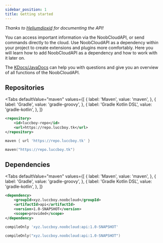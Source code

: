 ```yaml
---
sidebar_position: 1
title: Getting started
---
```



*Thanks to [Heliumdioxid](https://github.com/Heliumdioxid) for documenting the API!*

You can access important information via the NoobCloudAPI, or send commands directly to the cloud. Use NoobCloudAPI as a dependency within your project to create extensions and plugins more comfortably. Here you will learn how to add NoobCloudAPI as a dependency and how to work with it later on.

The [KDocs/JavaDocs](https://docs.luccboy.tk/noobcloud) can help you with questions and give you an overview of all functions of the NoobCloudAPI.

## Repositories

<Tabs
  defaultValue="maven"
  values={[
      { label: 'Maven', value: 'maven', },
      { label: 'Gradle', value: 'gradle-groovy', },
      { label: 'Gradle Kotlin DSL', value: 'gradle-kotlin', },
  ]}
>
<TabItem value="maven">

```xml
<repository>
    <id>luccboy-repo</id>
    <url>https://repo.luccboy.tk</url>
</repository>
```

</TabItem>
<TabItem value="gradle-groovy">

```groovy
maven { url 'https://repo.luccboy.tk' }
```

</TabItem>
<TabItem value="gradle-kotlin">

```kotlin
maven("https://repo.luccboy.tk")
```

</TabItem>
</Tabs>

## Dependencies

<Tabs
  defaultValue="maven"
  values={[
      { label: 'Maven', value: 'maven', },
      { label: 'Gradle', value: 'gradle-groovy', },
      { label: 'Gradle Kotlin DSL', value: 'gradle-kotlin', },
  ]}
>
<TabItem value="maven">

```xml
<dependency>
    <groupId>xyz.luccboy.noobcloud</groupId>
    <artifactId>api</artifactId>
    <version>1.0-SNAPSHOT</version>
    <scope>provided</scope>
</dependency>
```

</TabItem>
<TabItem value="gradle-groovy">

```groovy
compileOnly 'xyz.luccboy.noobcloud:api:1.0-SNAPSHOT'
```

</TabItem>
<TabItem value="gradle-kotlin">

```kotlin
compileOnly("xyz.luccboy.noobcloud:api:1.0-SNAPSHOT")
```

</TabItem>
</Tabs>